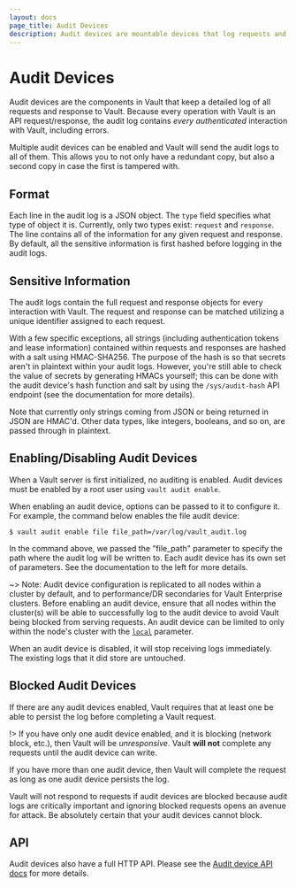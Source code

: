 ```yaml
---
layout: docs
page_title: Audit Devices
description: Audit devices are mountable devices that log requests and responses in Vault.
---
```


# Audit Devices

Audit devices are the components in Vault that keep a detailed log of all
requests and response to Vault. Because every operation with Vault is an API
request/response, the audit log contains _every authenticated_ interaction with
Vault, including errors.

Multiple audit devices can be enabled and Vault will send the audit logs to
all of them. This allows you to not only have a redundant copy, but also a second copy
in case the first is tampered with.

## Format

Each line in the audit log is a JSON object. The `type` field specifies what
type of object it is. Currently, only two types exist: `request` and `response`.
The line contains all of the information for any given request and response. By
default, all the sensitive information is first hashed before logging in the
audit logs.

## Sensitive Information

The audit logs contain the full request and response objects for every
interaction with Vault. The request and response can be matched utilizing a
unique identifier assigned to each request.

With a few specific exceptions, all strings (including authentication tokens and lease information) contained within requests and
responses are hashed with a salt using HMAC-SHA256. The purpose of the hash is
so that secrets aren't in plaintext within your audit logs. However, you're
still able to check the value of secrets by generating HMACs yourself; this can
be done with the audit device's hash function and salt by using the
`/sys/audit-hash` API endpoint (see the documentation for more details).

Note that currently only strings coming from JSON or being returned in JSON are
HMAC'd. Other data types, like integers, booleans, and so on, are passed
through in plaintext.

## Enabling/Disabling Audit Devices

When a Vault server is first initialized, no auditing is enabled. Audit
devices must be enabled by a root user using `vault audit enable`.

When enabling an audit device, options can be passed to it to configure it.
For example, the command below enables the file audit device:

```shell-session
$ vault audit enable file file_path=/var/log/vault_audit.log
```

In the command above, we passed the "file_path" parameter to specify the path
where the audit log will be written to. Each audit device has its own
set of parameters. See the documentation to the left for more details.

~> Note: Audit device configuration is replicated to all nodes within a 
cluster by default, and to performance/DR secondaries for Vault Enterprise clusters. 
Before enabling an audit device, ensure that all nodes within the cluster(s) 
will be able to successfully log to the audit device to avoid Vault being 
blocked from serving requests. 
An audit device can be limited to only within the node's cluster with the [`local`](api/system/audit#local) parameter. 

When an audit device is disabled, it will stop receiving logs immediately.
The existing logs that it did store are untouched.

## Blocked Audit Devices

If there are any audit devices enabled, Vault requires that at least
one be able to persist the log before completing a Vault request.

!> If you have only one audit device enabled, and it is blocking (network
block, etc.), then Vault will be _unresponsive_. Vault **will not** complete
any requests until the audit device can write.

If you have more than one audit device, then Vault will complete the request
as long as one audit device persists the log.

Vault will not respond to requests if audit devices are blocked because
audit logs are critically important and ignoring blocked requests opens
an avenue for attack. Be absolutely certain that your audit devices cannot
block.

## API

Audit devices also have a full HTTP API. Please see the [Audit device API
docs](/api/system/audit) for more details.

